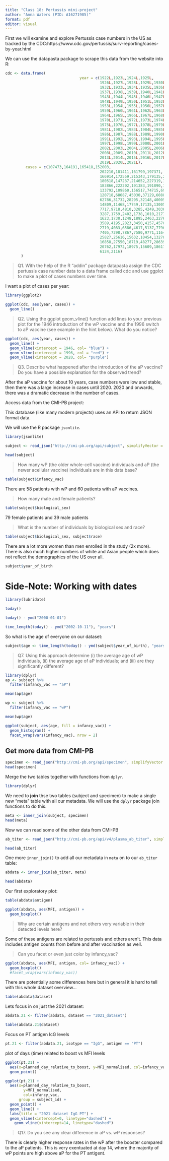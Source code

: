 ```yaml
---
title: "Class 18: Pertussis mini-project"
author: "Anna Waters (PID: A16271985)"
format: pdf
editor: visual
---
```


First we will examine and explore Pertussis case numbers in the US as tracked by the CDC:https://www.cdc.gov/pertussis/surv-reporting/cases-by-year.html

We can use the datapasta package to scrape this data from the website into R:

```r
cdc <- data.frame(
                                 year = c(1922L,1923L,1924L,1925L,
                                          1926L,1927L,1928L,1929L,1930L,1931L,
                                          1932L,1933L,1934L,1935L,1936L,
                                          1937L,1938L,1939L,1940L,1941L,1942L,
                                          1943L,1944L,1945L,1946L,1947L,
                                          1948L,1949L,1950L,1951L,1952L,
                                          1953L,1954L,1955L,1956L,1957L,1958L,
                                          1959L,1960L,1961L,1962L,1963L,
                                          1964L,1965L,1966L,1967L,1968L,1969L,
                                          1970L,1971L,1972L,1973L,1974L,
                                          1975L,1976L,1977L,1978L,1979L,1980L,
                                          1981L,1982L,1983L,1984L,1985L,
                                          1986L,1987L,1988L,1989L,1990L,
                                          1991L,1992L,1993L,1994L,1995L,1996L,
                                          1997L,1998L,1999L,2000L,2001L,
                                          2002L,2003L,2004L,2005L,2006L,2007L,
                                          2008L,2009L,2010L,2011L,2012L,
                                          2013L,2014L,2015L,2016L,2017L,2018L,
                                          2019L,2020L,2021L),
         cases = c(107473,164191,165418,152003,
                                          202210,181411,161799,197371,
                                          166914,172559,215343,179135,265269,
                                          180518,147237,214652,227319,103188,
                                          183866,222202,191383,191890,109873,
                                          133792,109860,156517,74715,69479,
                                          120718,68687,45030,37129,60886,
                                          62786,31732,28295,32148,40005,
                                          14809,11468,17749,17135,13005,6799,
                                          7717,9718,4810,3285,4249,3036,
                                          3287,1759,2402,1738,1010,2177,2063,
                                          1623,1730,1248,1895,2463,2276,
                                          3589,4195,2823,3450,4157,4570,
                                          2719,4083,6586,4617,5137,7796,6564,
                                          7405,7298,7867,7580,9771,11647,
                                          25827,25616,15632,10454,13278,
                                          16858,27550,18719,48277,28639,32971,
                                          20762,17972,18975,15609,18617,
                                          6124,2116)
       )
```


>Q1. With the help of the R “addin” package datapasta assign the CDC pertussis case number data to a data frame called cdc and use ggplot to make a plot of cases numbers over time. 

I want a plot of cases per year:

```r
library(ggplot2)

ggplot(cdc, aes(year, cases)) +
  geom_line()

```

>Q2. Using the ggplot geom_vline() function add lines to your previous plot for the 1946 introduction of the wP vaccine and the 1996 switch to aP vaccine (see example in the hint below). What do you notice?

```r
ggplot(cdc, aes(year, cases)) +
  geom_line() +
  geom_vline(xintercept = 1946, col= "blue") +
  geom_vline(xintercept = 1996, col = "red") +
  geom_vline(xintercept = 2020, col= "purple")
```

>Q3. Describe what happened after the introduction of the aP vaccine? Do you have a possible explanation for the observed trend?

After the aP vaccine for about 10 years, case numbers were low and stable, then there was a large increase in cases until 2020. 2020 and onwards, there was a dramatic decrease in the number of cases. 

Access data from the CMI-PB project:

This database (like many modern projects) uses an API to return JSON format data. 

We will use the R package `jsonlite`.
```r
library(jsonlite)

subject <- read_json("http://cmi-pb.org/api/subject", simplifyVector = T)

head(subject)
```
>How many wP (the older whole-cell vaccine) individuals and aP (the newer acellular vaccine) individuals are in this data base?

```r
table(subject$infancy_vac)
```
There are 58 patients with wP and 60 patients with aP vaccines. 

>How many male and female patients?

```r
table(subject$biological_sex)
```
79 female patients and 39 male patients

>What is the number of individuals by biological sex and race?

```r
table(subject$biological_sex, subject$race)
```
There are a lot more women than men enrolled in the study (2x more). There is also much higher numbers of white and Asian people which does not reflect the demographics of the US over all. 

```r
subject$year_of_birth
```
# Side-Note: Working with dates 

```r
library(lubridate)
```

```r
today()
```

```r
today() - ymd("2000-01-01")
```

```r
time_length(today() - ymd("2002-10-11"), "years")
```

So what is the age of everyone on our dataset:

```r
subject$age <- time_length(today() - ymd(subject$year_of_birth), "years")
```

>Q7. Using this approach determine (i) the average age of wP individuals, (ii) the average age of aP individuals; and (iii) are they significantly different?

```r
library(dplyr)
ap <- subject %>% 
  filter(infancy_vac == "aP")

mean(ap$age)
```

```r
wp <- subject %>% 
  filter(infancy_vac == "wP")

mean(wp$age)
```



```r
ggplot(subject, aes(age, fill = infancy_vac)) +
  geom_histogram() +
  facet_wrap(vars(infancy_vac), nrow = 2)
```

## Get more data from CMI-PB

```r
specimen <- read_json("http://cmi-pb.org/api/specimen", simplifyVector = T)
head(specimen)
```

Merge the two tables together with functions from `dplyr`. 

```r
library(dplyr)
```

We need to **join** thse two tables (subject and specimen) to make a single new "meta" table with all our metadata. We will use the `dplyr` package join functions to do this. 

```r
meta <- inner_join(subject, specimen)
head(meta)
```

Now we can read some of the other data from CMI-PB

```r
ab_titer <- read_json("http://cmi-pb.org/api/v4/plasma_ab_titer", simplifyVector = T)

head(ab_titer)
```

One more `inner_join()` to add all our metadata in `meta` on to our `ab_titer` table:

```r
abdata <- inner_join(ab_titer, meta)

head(abdata)
```

Our first exploratory plot: 

```r
table(abdata$antigen)
```


```r
ggplot(abdata, aes(MFI, antigen)) +
  geom_boxplot()
```

>Why are certain antigens and not others very variable in their detected levels here?

Some of these antigens are related to pertussis and others aren't. This data includes antigen counts from before and after vaccination as well.

>Can you facet or even just color by infancy_vac?

```r
ggplot(abdata, aes(MFI, antigen, col= infancy_vac)) +
  geom_boxplot() 
  #facet_wrap(vars(infancy_vac))
```

There are potentially aome differences here but in general it is hard to tell with this whole dataset overview...

```r
table(abdata$dataset)
```

Lets focus in on just the 2021 dataset:

```r
abdata.21 <- filter(abdata, dataset == "2021_dataset")

table(abdata.21$dataset)
```


Focus on PT antigen IcG levels
```r
pt.21 <- filter(abdata.21, isotype == "IgG", antigen == "PT")
```


plot of days (time) related to boost vs MFI levels


```r
ggplot(pt.21) +
  aes(x=planned_day_relative_to_boost, y=MFI_normalised, col=infancy_vac) +
  geom_point() 
```

```r
ggplot(pt.21) +
  aes(x=planned_day_relative_to_boost,
        y=MFI_normalised,
        col=infancy_vac,
      group = subject_id) +
  geom_point() +
  geom_line() +
  labs(title = "2021 dataset IgG PT") +
  geom_vline(xintercept=0, linetype="dashed") +
    geom_vline(xintercept=14, linetype="dashed")
```

> Q17. Do you see any clear difference in aP vs. wP responses?

There is clearly higher response rates in the wP after the booster compared to the aP patients. This is very exentuated at day 14, where the majority of wP points are high above aP for the PT antigent. 